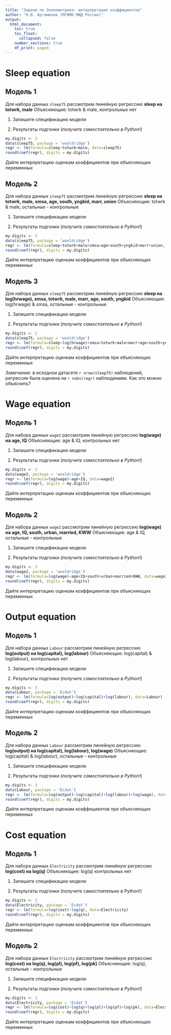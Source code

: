 ```yaml
---
title: "Задачи по Эконометрике: интерпретация коэффициентов"
author: "Н.В. Артамонов (МГИМО МИД России)"
output:
  html_document:
    toc: true
    toc_float: 
      collapsed: false
    number_sections: true
    df_print: paged
---
```


# Sleep equation

## Модель 1

Для набора данных `sleep75` рассмотрим линейную регрессию
**sleep на totwrk, male** 
Объясняющие: totwrk & male, контрольных нет

1. Запишите спецификацию модели

2. Результаты подгонки (*получите самостоятельно в Python!*)

```r
my.digits <- 2
data(sleep75, package = 'wooldridge')
regr <- lm(formula=sleep~totwrk+male, data=sleep75)
round(coef(regr), digits = my.digits)
```

Дайте интерпретацию оценкам коэффициентов при объясняющих переменных

## Модель 2

Для набора данных `sleep75` рассмотрим линейную регрессию
**sleep на totwrk, male, smsa, age, south, yngkid, marr, union** 
Объясняющие: totwrk & male, остальные - контрольные

1. Запишите спецификацию модели

2. Результаты подгонки (*получите самостоятельно в Python!*)

```r
my.digits <- 2
data(sleep75, package = 'wooldridge')
regr <- lm(formula=sleep~totwrk+male+smsa+age+south+yngkid+marr+union, data=sleep75)
round(coef(regr), digits = my.digits)
```

Дайте интерпретацию оценкам коэффициентов при объясняющих переменных

## Модель 3

Для набора данных `sleep75` рассмотрим линейную регрессию
**sleep на log(hrwage), smsa, totwrk, male, marr, age, south, yngkid** 
Объясняющие: log(hrwage) & smsa, остальные - контрольные

1. Запишите спецификацию модели

2. Результаты подгонки (*получите самостоятельно в Python!*)

```r
my.digits <- 2
data(sleep75, package = 'wooldridge')
regr <- lm(formula=sleep~log(hrwage)+smsa+totwrk+male+marr+age+south+yngkid, data=sleep75)
round(coef(regr), digits = my.digits)
```

Дайте интерпретацию оценкам коэффициентов при объясняющих переменных

*Замечание*: в исходнои датасете `r nrow(sleep75)` наблюдений,  регрессия была оценена на `r nobs(regr)` наблюдениям.
Как это можно объяснить?

# Wage equation

## Модель 1

Для набора данных `wage2` рассмотрим линейную регрессию
**log(wage) на age, IQ** 
Объясняющие: age & IQ, контрольных нет

1. Запишите спецификацию модели

2. Результаты подгонки (*получите самостоятельно в Python!*)

```r
my.digits <- 3
data(wage2, package = 'wooldridge')
regr <- lm(formula=log(wage)~age+IQ, data=wage2)
round(coef(regr), digits = my.digits)
```

Дайте интерпретацию оценкам коэффициентов при объясняющих переменных

## Модель 2

Для набора данных `wage2` рассмотрим линейную регрессию
**log(wage) на age, IQ, south, urban, married, KWW** 
Объясняющие: age & IQ, остальные - контрольные

1. Запишите спецификацию модели

2. Результаты подгонки (*получите самостоятельно в Python!*)

```r
my.digits <- 3
data(wage2, package = 'wooldridge')
regr <- lm(formula=log(wage)~age+IQ+south+urban+married+KWW, data=wage2)
round(coef(regr), digits = my.digits)
```

Дайте интерпретацию оценкам коэффициентов при объясняющих переменных

# Output equation 

## Модель 1

Для набора данных `Labour` рассмотрим линейную регрессию
**log(output) на log(capital), log(labour)** 
Объясняющие: log(capital) & log(labour), контрольных нет

1. Запишите спецификацию модели

2. Результаты подгонки (*получите самостоятельно в Python!*)

```r
my.digits <- 3
data(Labour, package = 'Ecdat')
regr <- lm(formula=log(output)~log(capital)+log(labour), data=Labour)
round(coef(regr), digits = my.digits)
```

Дайте интерпретацию оценкам коэффициентов при объясняющих переменных

## Модель 2

Для набора данных `Labour` рассмотрим линейную регрессию
**log(output) на log(capital), log(labour), log(wage)** 
Объясняющие: log(capital) & log(labour), остальные - контрольные

1. Запишите спецификацию модели

2. Результаты подгонки (*получите самостоятельно в Python!*)

```r
my.digits <- 3
data(Labour, package = 'Ecdat')
regr <- lm(formula=log(output)~log(capital)+log(labour)+log(wage), data=Labour)
round(coef(regr), digits = my.digits)
```

Дайте интерпретацию оценкам коэффициентов при объясняющих переменных

# Cost equation 

## Модель 1

Для набора данных `Electricity` рассмотрим линейную регрессию
**log(cost) на log(q)** 
Объясняющие: log(q) контрольных нет

1. Запишите спецификацию модели

2. Результаты подгонки (получите самостоятельно в Python!)

```r
my.digits <- 3
data(Electricity, package = 'Ecdat')
regr <- lm(formula=log(cost)~log(q), data=Electricity)
round(coef(regr), digits = my.digits)
```

Дайте интерпретацию оценкам коэффициентов при объясняющих переменных

## Модель 2

Для набора данных `Electricity` рассмотрим линейную регрессию
**log(cost) на log(q), log(pl), log(pf), log(pk)** 
Объясняющие: log(q), остальные - контрольные

1. Запишите спецификацию модели

2. Результаты подгонки (*получите самостоятельно в Python!*)

```r
my.digits <- 3
data(Electricity, package = 'Ecdat')
regr <- lm(formula=log(cost)~log(q)+log(pl)+log(pf)+log(pk), data=Electricity)
round(coef(regr), digits = my.digits)
```

Дайте интерпретацию оценкам коэффициентов при объясняющих переменных